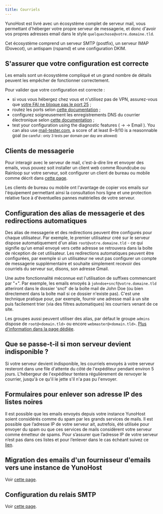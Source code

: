 ```yaml
---
title: Courriels
---
```



YunoHost est livré avec un écosystème complet de serveur mail, vous permettant d'héberger votre propre serveur de messagerie, et donc d'avoir vos propres adresses email dans le style `quelquechose@votre.domaine.tld`.

Cet écosystème comprend un serveur SMTP (postfix), un serveur IMAP (Dovecot), un antispam (rspamd) et une configuration DKIM.

## S'assurer que votre configuration est correcte

Les emails sont un écosystème compliqué et un grand nombre de détails peuvent les empêcher de fonctionner correctement.

Pour valider que votre configuration est correcte :

- si vous vous hébergez chez vous et n'utilisez pas de VPN, assurez-vous que [votre FAI ne bloque pas le port 25](/install/providers/isp/) ;
- routez les ports selon [cette documentation](/install/post_install/isp_box_config) ;
- configurez soigneusement les enregistrements DNS du courrier électronique selon [cette documentation](/install/post_install/dns_config) ;
- test your configuration using the diagnostic features (<HighlightWebAdmin/> → <HighlightDiagnosis/> → <Highlight no_break={true} color='grey'><FAIcon icon="fa-envelope"/> Email</Highlight> ). You can also use [mail-tester.com](https://mail-tester.com), a score of at least 8~9/10 is a reasonnable goal <small>(be careful : only 3 tests per domain per day are allowed)</small>

## Clients de messagerie

Pour interagir avec le serveur de mail, c'est-à-dire lire et envoyer des emails, vous pouvez soit installer un client web comme Roundcube ou Rainloop sur votre serveur, soit configurer un client de bureau ou mobile comme décrit dans [cette page](/user_guide/email_configure_client).

Les clients de bureau ou mobile ont l'avantage de copier vos emails sur l'équipement permettant ainsi la consultation hors ligne et une protection relative face à d'éventuelles pannes matérielles de votre serveur.

## Configuration des alias de messagerie et des redirections automatiques

Des alias de messagerie et des redirections peuvent être configurés pour chaque utilisateur. Par exemple, le premier utilisateur créé sur le serveur dispose automatiquement d'un alias `root@votre.domaine.tld` - ce qui signifie qu'un email envoyé vers cette adresse se retrouvera dans la boîte de réception de cet utilisateur. Les redirections automatiques peuvent être configurées, par exemple si un utilisateur ne veut pas configurer un compte de messagerie supplémentaire et souhaite simplement recevoir des courriels du serveur sur, disons, son adresse Gmail.

Une autre fonctionnalité méconnue est l'utilisation de suffixes commencant par "+". Par exemple, les emails envoyés à `johndoe+sncf@votre.domaine.tld` atteriront dans le dossier 'sncf' de la boîte mail de John Doe (ou bien directement dans la boîte mail si ce dossier n'existe pas). C'est une technique pratique pour, par exemple, fournir une adresse mail à un site puis facilement trier (via des filtres automatiques) les courriers venant de ce site.

Les groupes aussi peuvent utiliser des alias, par défaut le groupe `admins` dispose de `root@<domain.tld>` ou encore `webmaster@<domain.tld>`. [Plus d'information dans la page dédiée](/administer/admin_guide/users/groups_and_permissions#gérer-les-alias-des-groupes).

## Que se passe-t-il si mon serveur devient indisponible ?

Si votre serveur devient indisponible, les courriels envoyés à votre serveur resteront dans une file d'attente du côté de l'expéditeur pendant environ 5 jours. L'hébergeur de l'expéditeur tentera régulièrement de renvoyer le courrier, jusqu'à ce qu'il le jette s'il n'a pas pu l'envoyer.

## Formulaires pour enlever son adresse IP des listes noires

Il est possible que les emails envoyés depuis votre instance YunoHost soient considérés comme du spam par les grands services de mails.
Il est possible que l’adresse IP de votre serveur ait, autrefois, été utilisée pour envoyer du spam ou que ces services de mails considèrent votre serveur comme émetteur de spams.
Pour s’assurer que l’adresse IP de votre serveur n’est pas dans ces listes et pour l’enlever dans le cas échéant suivez ce [lien](/administer/troubleshooting/blacklist_forms).

## Migration des emails d'un fournisseur d'emails vers une instance de YunoHost

Voir [cette page](/user_guide/email_migration).

## Configuration du relais SMTP

Voir [cette page](/administer/tutorials/email_configure_relay).
